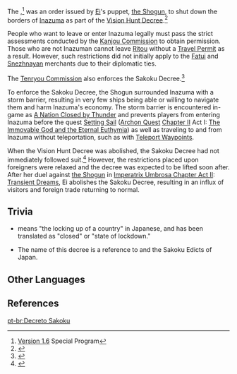 {{Terminology Infobox
|type         = Lore
|region       = Inazuma
}}
The {{Lang|'''Sakoku Decree'''|ja=鎖国令|ja_rm=Sakoku-rei}},<ref> [[Version 1.6]] Special Program</ref> was an order issued by [[Ei]]'s puppet, [[the Shogun]], to shut down the borders of [[Inazuma]] as part of the [[Vision Hunt Decree]].<ref>{{Ref/Quest|The Fond Farewell}}</ref>

People who want to leave or enter Inazuma legally must pass the strict assessments conducted by the [[Kanjou Commission]] to obtain permission. Those who are not Inazuman cannot leave [[Ritou]] without a [[Travel Permit]] as a result. However, such restrictions did not initially apply to the [[Fatui]] and [[Snezhnaya]]n merchants due to their diplomatic ties.

The [[Tenryou Commission]] also enforces the Sakoku Decree.<ref>{{Ref/Quest|Together Under the Fireworks}}</ref>

To enforce the Sakoku Decree, the Shogun surrounded Inazuma with a storm barrier, resulting in very few ships being able or willing to navigate them and harm Inazuma's economy. The storm barrier is encountered in-game as [[A Nation Closed by Thunder]] and prevents players from entering Inazuma before the quest [[Setting Sail]] ([[Archon Quest]] [[Chapter II]] Act I: [[The Immovable God and the Eternal Euthymia]]) as well as traveling to and from Inazuma without teleportation, such as with [[Teleport Waypoints]].

When the Vision Hunt Decree was abolished, the Sakoku Decree had not immediately followed suit.<ref>{{Ref/VO|Traveler|About the Sakoku Decree}}</ref> However, the restrictions placed upon foreigners were relaxed and the decree was expected to be lifted soon after. After her duel against [[the Shogun]] in [[Imperatrix Umbrosa Chapter|Imperatrix Umbrosa Chapter Act II]]: [[Transient Dreams]], Ei abolishes the Sakoku Decree, resulting in an influx of visitors and foreign trade returning to normal.

==Trivia==
* {{Lang|"Sakoku"|ja=鎖国}} means "the locking up of a country" in Japanese, and has been translated as "closed" or "state of lockdown."
* The name of this decree is a reference to {{w|Sakoku}} and the Sakoku Edicts of Japan.

==Other Languages==
{{Other Languages
|en       = Sakoku Decree
|zhs      = 锁国令
|zhs_rm   = Suǒguó-lìng
|zht      = 鎖國令
|zht_rm   = Suǒguó-lìng
|zh_tl    = Country-Locking Decree{{Sino|zh|ja}}
|ja       = {{Rubi|鎖|さ|国|こく|令|れい}}
|ja_rm    = Sakoku-rei<ref>{{Ref/Quest|Setting Sail|note=Japanese Voice-Overs}}</ref>
|ja_tl    = Country-Locking Decree
|ko       = 쇄국령
|ko_rm    = Swaeguk-ryeong
|ko_tl    = Country-Locking Decree{{Sino|ko|ja}}
|es       = Decreto de cierre de fronteras
|es_tl    = 
|fr       = Décret de confinement
|fr_tl    = Confinement Decree
|ru       = Указ Сакоку
|ru_tl    = 
|th       = กฎ Sakoku
|th_rm    = Kot Sakoku
|th_tl    = Sakoku Rule
|vi       = {{tt|Lệnh|令}} {{tt|Bế Quan Tỏa Cảng|闭关锁港}}
|vi_tl    = Country-Locking Decree
|vi_note  = Derived from the Chinese idiom {{Lang|mini=1|zh=闭关锁港|zh_rm=bìguānsuǒgǎng|zh_tl=country-locking|zh_lit=to cut off a country from the outside world}}
|de       = Sakoku-Dekret
|de_tl    = Sakoku Decree
|id       = Dekrit Sakoku
|id_tl    = Sakoku Decree
|pt       = Decreto Sakoku
|pt_tl    = Sakoku Decree
}}

==References==
{{Reflist|2}}

[[pt-br:Decreto Sakoku]]